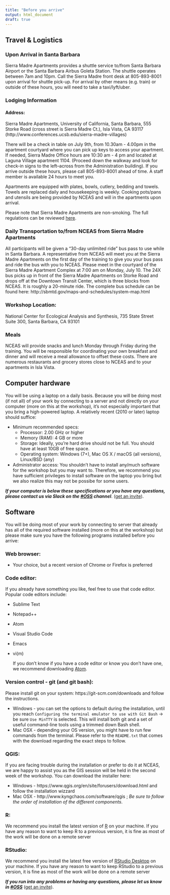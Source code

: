 ```yaml
---
title: "Before you arrive"
output: html_document
draft: true
---
```


## Travel & Logistics

### Upon Arrival in Santa Barbara

Sierra Madre Apartments provides a shuttle service to/from Santa Barbara Airport or the Santa Barbara Airbus Goleta Station. The shuttle operates between 7am and 10pm. Call the Sierra Madre front desk at 805-893-8001 upon arrival for shuttle pick-up. For arrival by other means (e.g. train) or outside of these hours, you will need to take a taxi/lyft/uber.  

### Lodging Information

#### Address:

Sierra Madre Apartments, University of California, Santa Barbara, 555 Storke Road (cross street is Sierra Madre Ct.), Isla Vista, CA 93117 (http://www.conferences.ucsb.edu/sierra-madre-villages)

There will be a check in table on July 9th, from 10.30am - 4.00pm in the apartment courtyard where you can pick up keys to access your apartment. If needed, Sierra Madre Office hours are 10:30 am - 4 pm and located at Laguna Village apartment 1104.  (Proceed down the walkway and look for check-in signs to the left--across from the Administration building). 
If you arrive outside these hours, please call 805-893-8001 ahead of time.  A staff member is available 24 hours to meet you. 

Apartments are equipped with plates, bowls, cutlery, bedding and towels.  Towels are replaced daily and housekeeping is weekly. Cooking pots/pans and utensils are being provided by NCEAS and will in the apartments upon arrival.

Please note that Sierra Madre Apartments are non-smoking. The full regulations can be reviewed [here](https://github.com/NCEAS/oss-2017/blob/gh-pages/SierraMadreAptRegulations.pdf).  

### Daily Transportation to/from NCEAS from Sierra Madre Apartments

All participants will be given a “30-day unlimited ride” bus pass to use while in Santa Barbara. A representative from NCEAS will meet you at the Sierra Madre Apartments on the first day of the training to give you your bus pass and ride the bus with you to NCEAS. Please meet in the courtyard of the Sierra Madre Apartment Complex at 7:00 am on Monday, July 10. The 24X bus picks up in front of the Sierra Madre Apartments on Storke Road and drops off at the Downtown Transit Center, which is three blocks from NCEAS. It is roughly a 20-minute ride. The complete bus schedule can be found here: http://sbmtd.gov/maps-and-schedules/system-map.html  

### Workshop Location:

National Center for Ecological Analysis and Synthesis, 735 State Street Suite 300, Santa Barbara, CA 93101  

### Meals

NCEAS will provide snacks and lunch Monday through Friday during the training. You will be responsible for coordinating your own breakfast and dinner and will receive a meal allowance to offset these costs. There are numerous restaurants and grocery stores close to NCEAS and to your apartments in Isla Vista.  


## Computer hardware

You will be using a laptop on a daily basis. Because you will be doing most (if not all) of your work by connecting to a server and not directly on your computer (more on this at the workshop), it's not especially important that you bring a high-powered laptop. A relatively recent (2010 or later) laptop should suffice:

- Minimum recommended specs:
    - Processor: 2.00 GHz or higher
    - Memory (RAM): 4 GB or more
    - Storage: Ideally, you're hard drive should not be full. You should have at least 10GB of free space.
    - Operating system: Windows (7+), Mac OS X / macOS (all versions), Linux/BSD (any)
- Administrator access: You shouldn't have to install any/much software for the workshop but you may want to. Therefore, we recommend you have sufficient privileges to install software on the laptop you bring but we also realize this may not be possibe for some users.

***If your computer is below these specifications or you have any questions, please contact us via Slack on the [#OSS](https://nceas.slack.com/messages/C4UHC7K17) channel***. ([get an invite](http://slack.nceas.ucsb.edu)).  


## Software

You will be doing most of your work by connecting to server that already has all of the required software installed (more on this at the workshop) but please make sure you have the following programs installed before you arrive:

### Web browser:

- Your choice, but a recent version of Chrome or Firefox is preferred
    
### Code editor:

If you already have something you like, feel free to use that code editor. Popular code editors include:
    
- Sublime Text
- Notepad++
- Atom
- Visual Studio Code
- Emacs
- vi(m)
        
    If you don't know if you have a code editor or know you don't have one, we recommend downloading [Atom](https://atom.io).

### Version control - git (and git bash): 

Please install git on your system: https://git-scm.com/downloads and follow the instructions. 

- Windows - you can set the options to default during the installation, until you reach `Configuring the terminal emulator to use with Git Bash` -> be sure `Use MinTTY` is selected.  This will install both git and a set of useful command-line tools using a trimmed down Bash shell.  
- Mac OSX - depending your OS version, you might have to run few commands from the terminal. Please refer to the `README.txt` that comes with the download regarding the exact steps to follow.
 
### QGIS:

If you are facing trouble during the installation or prefer to do it at NCEAS, we are happy to assist you as the GIS session will be held in the second week of the workshop. You can download the installer here:

- Windows - https://www.qgis.org/en/site/forusers/download.html and follow the installation wizzard
- Mac OSX - http://www.kyngchaos.com/software/qgis ; *Be sure to follow the order of installation of the different components*.

### R:

We recommend you install the latest version of [R](https://cloud.r-project.org/) on your machine. If you have any reason to want to keep R to a previous version, it is fine as most of the work will be done on a remote server

### RStudio:

We recommend you install the latest free version of [RStudio Desktop](https://www.rstudio.com/products/rstudio/download2/)  on your machine. If you have any reason to want to keep RStudio to a previous version, it is fine as most of the work will be done on a remote server  
    

***If you run into any problems or having any questions, please let us know in [#OSS](https://nceas.slack.com/messages/C4UHC7K17)*** ([get an invite](http://slack.nceas.ucsb.edu)).
